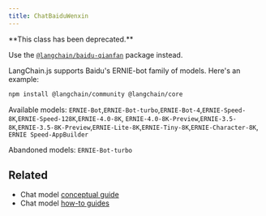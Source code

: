 ```yaml
---
title: ChatBaiduWenxin
---
```


<Warning>
**This class has been deprecated.**


Use the [`@langchain/baidu-qianfan`](/oss/javascript/integrations/chat/baidu_qianfan/) package instead.
</Warning>

LangChain.js supports Baidu's ERNIE-bot family of models. Here's an example:


<IntegrationInstallTooltip/>

```bash npm
npm install @langchain/community @langchain/core
```

Available models: `ERNIE-Bot`,`ERNIE-Bot-turbo`,`ERNIE-Bot-4`,`ERNIE-Speed-8K`,`ERNIE-Speed-128K`,`ERNIE-4.0-8K`,
`ERNIE-4.0-8K-Preview`,`ERNIE-3.5-8K`,`ERNIE-3.5-8K-Preview`,`ERNIE-Lite-8K`,`ERNIE-Tiny-8K`,`ERNIE-Character-8K`,
`ERNIE Speed-AppBuilder`

Abandoned models: `ERNIE-Bot-turbo`


<IntegrationBaiduwenxin />

## Related

- Chat model [conceptual guide](/oss/javascript/langchain/models)
- Chat model [how-to guides](/oss/javascript/langchain/models)
